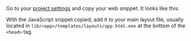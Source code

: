 
Go to your [project settings](https://us.posthog.com/settings/project#snippet) and copy your web snippet. It looks like this:

<Snippet />

With the JavaScript snippet copied, add it to your main layout file, usually located in `lib/<app>/templates/layouts/app.html.eex` at the bottom of the `<head>` tag.

